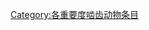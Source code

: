 {{Articles by Importance|topic=啮齿动物|project=啮齿动物|format=toc}}
{{Wikipedia category}}
{{emptycat}}

[[Category:各重要度啮齿动物条目|Category:各重要度啮齿动物条目]]